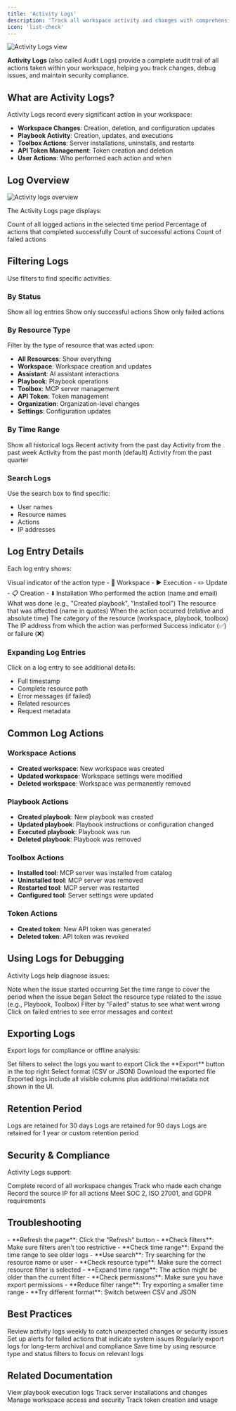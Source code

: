 ```yaml
---
title: 'Activity Logs'
description: 'Track all workspace activity and changes with comprehensive audit logs'
icon: 'list-check'
---
```


<img
  src="/images/studio/activity-logs.png"
  alt="Activity Logs view"
/>

**Activity Logs** (also called Audit Logs) provide a complete audit trail of all actions taken within your workspace, helping you track changes, debug issues, and maintain security compliance.

## What are Activity Logs?

Activity Logs record every significant action in your workspace:

- **Workspace Changes**: Creation, deletion, and configuration updates
- **Playbook Activity**: Creation, updates, and executions
- **Toolbox Actions**: Server installations, uninstalls, and restarts
- **API Token Management**: Token creation and deletion
- **User Actions**: Who performed each action and when

## Log Overview

<img
  src="/images/studio/activity-logs.png"
  alt="Activity logs overview"
/>

The Activity Logs page displays:

<ResponseField name="Total Actions" type="number">
  Count of all logged actions in the selected time period
</ResponseField>

<ResponseField name="Success Rate" type="percentage">
  Percentage of actions that completed successfully
</ResponseField>

<ResponseField name="Successful" type="number">
  Count of successful actions
</ResponseField>

<ResponseField name="Failed" type="number">
  Count of failed actions
</ResponseField>

## Filtering Logs

Use filters to find specific activities:

### By Status

<ResponseField name="All Status" default>
  Show all log entries
</ResponseField>

<ResponseField name="Success">
  Show only successful actions
</ResponseField>

<ResponseField name="Failed">
  Show only failed actions
</ResponseField>

### By Resource Type

Filter by the type of resource that was acted upon:

- **All Resources**: Show everything
- **Workspace**: Workspace creation and updates
- **Assistant**: AI assistant interactions
- **Playbook**: Playbook operations
- **Toolbox**: MCP server management
- **API Token**: Token management
- **Organization**: Organization-level changes
- **Settings**: Configuration updates

### By Time Range

<ResponseField name="All Time">
  Show all historical logs
</ResponseField>

<ResponseField name="Last 24 Hours">
  Recent activity from the past day
</ResponseField>

<ResponseField name="Last 7 Days">
  Activity from the past week
</ResponseField>

<ResponseField name="Last 30 Days" default>
  Activity from the past month (default)
</ResponseField>

<ResponseField name="Last 90 Days">
  Activity from the past quarter
</ResponseField>

### Search Logs

Use the search box to find specific:
- User names
- Resource names
- Actions
- IP addresses

## Log Entry Details

Each log entry shows:

<CardGroup cols={2}>
  <Card title="Icon" icon="icons">
    Visual indicator of the action type
    - 🏢 Workspace
    - ▶️ Execution
    - ✏️ Update
    - 📋 Creation
    - ⬇️ Installation
  </Card>
  <Card title="User" icon="user">
    Who performed the action (name and email)
  </Card>
  <Card title="Action" icon="bolt">
    What was done (e.g., "Created playbook", "Installed tool")
  </Card>
  <Card title="Resource" icon="cube">
    The resource that was affected (name in quotes)
  </Card>
  <Card title="Timestamp" icon="clock">
    When the action occurred (relative and absolute time)
  </Card>
  <Card title="Resource Type" icon="tag">
    The category of the resource (workspace, playbook, toolbox)
  </Card>
  <Card title="IP Address" icon="network-wired">
    The IP address from which the action was performed
  </Card>
  <Card title="Status" icon="check-circle">
    Success indicator (✅) or failure (❌)
  </Card>
</CardGroup>

### Expanding Log Entries

Click on a log entry to see additional details:
- Full timestamp
- Complete resource path
- Error messages (if failed)
- Related resources
- Request metadata

## Common Log Actions

### Workspace Actions

- **Created workspace**: New workspace was created
- **Updated workspace**: Workspace settings were modified
- **Deleted workspace**: Workspace was permanently removed

### Playbook Actions

- **Created playbook**: New playbook was created
- **Updated playbook**: Playbook instructions or configuration changed
- **Executed playbook**: Playbook was run
- **Deleted playbook**: Playbook was removed

### Toolbox Actions

- **Installed tool**: MCP server was installed from catalog
- **Uninstalled tool**: MCP server was removed
- **Restarted tool**: MCP server was restarted
- **Configured tool**: Server settings were updated

### Token Actions

- **Created token**: New API token was generated
- **Deleted token**: API token was revoked

## Using Logs for Debugging

Activity Logs help diagnose issues:

<Steps>
  <Step title="Identify the Problem">
    Note when the issue started occurring
  </Step>
  <Step title="Filter by Time">
    Set the time range to cover the period when the issue began
  </Step>
  <Step title="Filter by Resource">
    Select the resource type related to the issue (e.g., Playbook, Toolbox)
  </Step>
  <Step title="Look for Failures">
    Filter by "Failed" status to see what went wrong
  </Step>
  <Step title="Review Details">
    Click on failed entries to see error messages and context
  </Step>
</Steps>

## Exporting Logs

Export logs for compliance or offline analysis:

<Steps>
  <Step title="Apply Filters">
    Set filters to select the logs you want to export
  </Step>
  <Step title="Click Export">
    Click the **Export** button in the top right
  </Step>
  <Step title="Choose Format">
    Select format (CSV or JSON)
  </Step>
  <Step title="Download">
    Download the exported file
  </Step>
</Steps>

<Callout type="info">
  Exported logs include all visible columns plus additional metadata not shown in the UI.
</Callout>

## Retention Period

<AccordionGroup>
  <Accordion title="Community Plan">
    Logs are retained for 30 days
  </Accordion>
  <Accordion title="Team Plan">
    Logs are retained for 90 days
  </Accordion>
  <Accordion title="Enterprise Plan">
    Logs are retained for 1 year or custom retention period
  </Accordion>
</AccordionGroup>

## Security & Compliance

Activity Logs support:

<CardGroup cols={2}>
  <Card title="Audit Trail" icon="shield-check">
    Complete record of all workspace changes
  </Card>
  <Card title="User Attribution" icon="user-check">
    Track who made each change
  </Card>
  <Card title="IP Tracking" icon="location-dot">
    Record the source IP for all actions
  </Card>
  <Card title="Compliance" icon="file-contract">
    Meet SOC 2, ISO 27001, and GDPR requirements
  </Card>
</CardGroup>

## Troubleshooting

<AccordionGroup>
  <Accordion title="Logs not appearing">
    - **Refresh the page**: Click the "Refresh" button
    - **Check filters**: Make sure filters aren't too restrictive
    - **Check time range**: Expand the time range to see older logs
  </Accordion>
  <Accordion title="Can't find a specific action">
    - **Use search**: Try searching for the resource name or user
    - **Check resource type**: Make sure the correct resource filter is selected
    - **Expand time range**: The action might be older than the current filter
  </Accordion>
  <Accordion title="Export not working">
    - **Check permissions**: Make sure you have export permissions
    - **Reduce filter range**: Try exporting a smaller time range
    - **Try different format**: Switch between CSV and JSON
  </Accordion>
</AccordionGroup>

## Best Practices

<AccordionGroup>
  <Accordion title="Regular Review">
    Review activity logs weekly to catch unexpected changes or security issues
  </Accordion>
  <Accordion title="Monitor Failed Actions">
    Set up alerts for failed actions that indicate system issues
  </Accordion>
  <Accordion title="Export for Compliance">
    Regularly export logs for long-term archival and compliance
  </Accordion>
  <Accordion title="Use Filters Effectively">
    Save time by using resource type and status filters to focus on relevant logs
  </Accordion>
</AccordionGroup>

## Related Documentation

<CardGroup cols={2}>
  <Card
    title="Playbooks"
    icon="play"
    href="/studio/playbooks"
  >
    View playbook execution logs
  </Card>
  <Card
    title="Toolbox"
    icon="toolbox"
    href="/studio/toolbox"
  >
    Track server installations and changes
  </Card>
  <Card
    title="Workspace Management"
    icon="folder"
    href="/studio/workspace-management"
  >
    Manage workspace access and security
  </Card>
  <Card
    title="API Tokens"
    icon="key"
    href="/studio/api-keys"
  >
    Track token creation and usage
  </Card>
</CardGroup>
